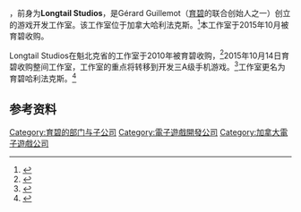 {{NoteTA
| G1=Games
}}
{{Infobox company
| name = 育碧哈利法克斯
| name_en = Ubisoft Halifax
| logo =
| image =
| image_caption =
| image_size =
| location = 加拿大哈利法克斯
| coordinates=
| key_people = Gérard Guillemot
| type = [[子公司|子公司]]
| parent = [[育碧|育碧]]
| area_served =
| industry = 电子游戏
| products = 电子游戏
| num_employees = 30+
| homepage =
}}

{{vgname2|育碧哈利法克斯|en=Ubisoft Halifax}}，前身为'''Longtail Studios'''，是Gérard Guillemot（[[育碧|育碧]]的联合创始人之一）创立的游戏开发工作室。该工作室位于加拿大哈利法克斯。<ref>{{cite web|url=http://www.mcvuk.com/news/read/ubisoft-acquires-rocksmith-developer-longtail-studios/0157342|title=Ubisoft acquires Rocksmith developer Longtail Studios|first=Alex|last=Calvin|work=MCVUK|date=October 14, 2015|accessdate=October 15, 2015|deadurl=yes|archiveurl=https://web.archive.org/web/20151018231700/http://www.mcvuk.com/news/read/ubisoft-acquires-rocksmith-developer-longtail-studios/0157342|archivedate=2015年10月18日|df=}}</ref>本工作室于2015年10月被育碧收购。

Longtail Studios在魁北克省的工作室于2010年被育碧收购，<ref>{{cite web|url=http://www.gamasutra.com/view/news/121988/Ubisoft_Acquires_Longtails_Quebec_Studio.php|title=Ubisoft Acquires Longtail's Quebec Studio|first=Leigh|last=Alexander|date=November 3, 2010|accessdate=October 13, 2015}}</ref>2015年10月14日育碧收购整间工作室，工作室的重点将转移到开发三A级手机游戏。<ref>{{cite web|url=http://www.gamesindustry.biz/articles/2015-10-14-ubisoft-acquires-longtail-studios|title=Ubisoft acquires Longtail Studios|first=Matthew|last=Handrahan|date=October 14, 2015|accessdate=October 15, 2015|work=Gameindustry.biz}}</ref>工作室更名为育碧哈利法克斯。<ref>{{cite web|url=http://venturebeat.com/2015/10/13/ubisoft-adds-another-team-in-canada-as-it-acquires-developer-longtail-halifax/|title=Ubisoft adds another team in Canada as it acquires developer Longtail Halifax|first=Jeff|last=Grubb|work=[[VentureBeat|VentureBeat]]|date=October 13, 2015|accessdate=October 15, 2015}}</ref>

== 参考资料 ==
{{Reflist}}

{{Ubisoft}}

{{DEFAULTSORT:Ubisoft Halifax}}
[[Category:育碧的部门与子公司|Category:育碧的部门与子公司]]
[[Category:電子遊戲開發公司|Category:電子遊戲開發公司]]
[[Category:加拿大電子遊戲公司|Category:加拿大電子遊戲公司]]

{{Ubisoft-stub}}
{{Canada-videogame-company-stub}}